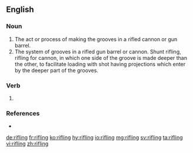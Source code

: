 ==English==

===Noun===
{{en-noun}}

# The act or process of making the grooves in a rifled cannon or gun barrel.
# The system of grooves in a rifled gun barrel or cannon. Shunt rifling, rifling for cannon, in which one side of the groove is made deeper than the other, to facilitate loading with shot having projections which enter by the deeper part of the grooves.

===Verb===
{{head|en}}

# {{present participle of|rifle|lang=en}}

===References===
* {{R:Webster 1913}}

[[de:rifling]]
[[fr:rifling]]
[[ko:rifling]]
[[hy:rifling]]
[[io:rifling]]
[[mg:rifling]]
[[sv:rifling]]
[[ta:rifling]]
[[vi:rifling]]
[[zh:rifling]]